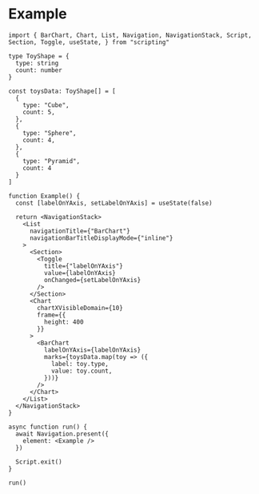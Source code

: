 # Example

```tsx
import { BarChart, Chart, List, Navigation, NavigationStack, Script, Section, Toggle, useState, } from "scripting"

type ToyShape = {
  type: string
  count: number
}

const toysData: ToyShape[] = [
  {
    type: "Cube",
    count: 5,
  },
  {
    type: "Sphere",
    count: 4,
  },
  {
    type: "Pyramid",
    count: 4
  }
]

function Example() {
  const [labelOnYAxis, setLabelOnYAxis] = useState(false)

  return <NavigationStack>
    <List
      navigationTitle={"BarChart"}
      navigationBarTitleDisplayMode={"inline"}
    >
      <Section>
        <Toggle
          title={"labelOnYAxis"}
          value={labelOnYAxis}
          onChanged={setLabelOnYAxis}
        />
      </Section>
      <Chart
        chartXVisibleDomain={10}
        frame={{
          height: 400
        }}
      >
        <BarChart
          labelOnYAxis={labelOnYAxis}
          marks={toysData.map(toy => ({
            label: toy.type,
            value: toy.count,
          }))}
        />
      </Chart>
    </List>
  </NavigationStack>
}

async function run() {
  await Navigation.present({
    element: <Example />
  })

  Script.exit()
}

run()
```